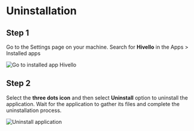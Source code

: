 # Uninstallation

## Step 1

Go to the Settings page on your machine. Search for **Hivello** in the Apps > Installed apps

![Go to installed app Hivello](/images/uninstallation/go-to-installed-app-hivello.png)

## Step 2

Select the **three dots icon** and then select **Uninstall** option to uninstall the application. Wait for the application to gather its files and complete the uninstallation process.

![Uninstall application](/images/uninstallation/uninstall-application.png)